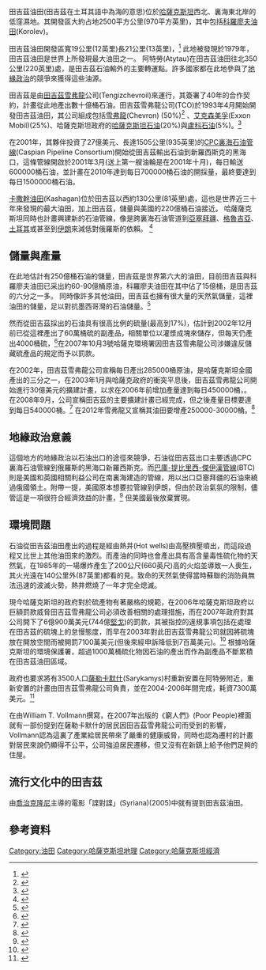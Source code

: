 {{copyedit|time=2015-06-08T10:36:27+00:00}}
{{Infobox oil field
| name = 田吉茲油田
| lat_d     = 46
| lat_m     = 9
| lat_s     = 10
| lat_NS    = N
| long_d    = 53
| long_m    = 23
| long_s    = 0
| long_EW   = E
| country = 哈薩克斯坦
| locblock = 
| operator  = 田吉茲雪弗龍 
| partners = 雪弗龍 (50%), 艾克斯美孚 (25%), [[哈薩克斯坦石油|哈薩克斯坦石油]] (20%)
| image = 
| caption = 
| discovery = 1979
| start_production = 1993
| peak_year   = 2010
}}
田吉茲油田(田吉茲在土耳其語中為海的意思)位於[[哈薩克斯坦|哈薩克斯坦]]西北、裏海東北岸的低窪濕地。其開發區大約占地2500平方公里(970平方英里)，其中包括[[科羅廖夫油田|科羅廖夫油田]](Korolev)。

田吉茲油田開發區寬19公里(12英里)長21公里(13英里)，<ref name=Tengiz1>{{cite web |url=http://www.tengizchevroil.com/en/about/the_tco_field.asp |title=About TCO |publisher=Tengizchevroil.com |date= |accessdate=2015-06-01 |archive-url=https://web.archive.org/web/20151117015002/http://www.tengizchevroil.com/en/about/the_tco_field.asp |archive-date=2015-11-17 |dead-url=yes }}
{{cite news
 |url          = http://www.sptimes.ru/index.php?action_id=2&story_id=5705
 |title        = Kazakhstan Field's Riches Come With a Price
 |publisher    = The St. Petersburg Times
 |author       = Christopher Pala
 |date         = 2001-10-23
 |volume       = 82
 |issue        = 715
 |accessdate   = 2009-10-12
 |archive-date = 2013-12-28
 |archive-url  = https://web.archive.org/web/20131228125654/http://www.sptimes.ru/index.php?action_id=2&story_id=5705
 |dead-url     = no
}}</ref> 此地被發現於1979年，田吉茲油田是世界上所發現最大油田之一。 阿特勞(Atytau)在田吉茲油田往北350公里(220英里)處，是田吉茲石油輸外的主要轉運點。許多國家都在此地參與了[[地緣政治|地緣政治]]的競爭來獲得這些油源。

田吉茲是由[[田吉茲雪弗龍|田吉茲雪弗龍]]公司(Tengizchevroil)來運行，其簽署了40年的合作契約，計畫從此地產出數十億桶石油。田吉茲雪弗龍公司(TCO)於1993年4月開始開發田吉茲油田，其公司組成包括[[雪弗龍|雪弗龍]](Chevron) (50%)<ref>{{cite news | url=http://www.reuters.com/article/2012/02/15/chevron-tengiz-idUSL2E8DF2D020120215 | work=Reuters | title=Chevron to spend $6-$8 bln on new Tengiz project | date=2012-02-15 | accessdate=2015-06-01 | archive-date=2015-04-27 | archive-url=https://web.archive.org/web/20150427142842/http://www.reuters.com/article/2012/02/15/chevron-tengiz-idUSL2E8DF2D020120215 | dead-url=no }}</ref> 、[[艾克森美孚|艾克森美孚]](Exxon Mobil)(25%)、哈薩克斯坦政府的[[哈薩克斯坦石油|哈薩克斯坦石油]](20%)與[[盧科石油|盧科石油]](5%)。<ref>{{cite web |url=http://www.hydrocarbons-technology.com/projects/tengiz/ |title=Tengiz Oilfield |publisher=Hydrocarbons-technology.com |date= |accessdate=2015-06-01 |archive-date=2015-06-07 |archive-url=https://web.archive.org/web/20150607215217/http://www.hydrocarbons-technology.com/projects/tengiz |dead-url=no }}</ref> 

在2001年，其夥伴投資了27億美元、長達1505公里(935英里)的[[CPC裏海石油管線|CPC裏海石油管線]](Caspian Pipeline Consortium)開始從田吉茲輸出石油到新羅西斯克的黑海口，這條管線開啟於2001年3月(送上第一艘油輪是在2001年十月)，每日輸送600000桶石油，並計畫在2010年達到每日700000桶石油的開採量，最終要達到每日1500000桶石油。

[[卡撒幹油田|卡撒幹油田]](Kashagan)位於田吉茲以西約130公里(81英里)處，這也是世界近三十年來發現的最大油田，加上田吉茲，儲量與美國的220億桶石油接近。 哈薩薩克斯坦同時也計畫興建新的石油管線，像是跨裏海石油管道到[[亞塞拜疆|亞塞拜疆]]、[[格魯吉亞|格魯吉亞]]、[[土耳其|土耳其]]或甚至到[[伊朗|伊朗]]來減低對俄羅斯的依賴。 <ref>{{cite news|url=http://www.nytimes.com/2001/03/27/business/oil-begins-flowing-through-kazakh-pipeline.html|title=Oil Begins Flowing Through Kazakh Pipeline|newspaper=[[The_New_York_Times|The New York Times]]|author=Lucky Lopez|date=2001-03-27|accessdate=2009-12-10|archive-date=2014-01-14|archive-url=https://web.archive.org/web/20140114134910/http://www.nytimes.com/2001/03/27/business/oil-begins-flowing-through-kazakh-pipeline.html|dead-url=no}}</ref>



==儲量與產量==

在此地估計有250億桶石油的儲量，田吉茲是世界第六大的油田，目前田吉茲與科羅廖夫油田已采出約60-90億桶原油，科羅廖夫油田在其中佔了15億桶，是田吉茲的六分之一多。 同時像許多其他油田，田吉茲也擁有很大量的天然氣儲量，這裡油田的儲量，足以對抗墨西哥灣的石油儲量。<ref>{{cite news|url=http://www.nytimes.com/2010/07/23/business/global/23chevron.html?_r=1&scp=1&sq=Tengiz%20field&st=cse|title=In Asia, a Gulf’s Worth of Oil Awaits Transport|newspaper=[[The_New_York_Times|The New York Times]]|author=ANDREW E. KRAMER|date=2010-07-222|accessdate=2015-06-08|archive-date=2015-06-10|archive-url=https://web.archive.org/web/20150610110252/http://www.nytimes.com/2010/07/23/business/global/23chevron.html?_r=1&scp=1&sq=Tengiz%20field&st=cse|dead-url=no}}</ref>

然而從田吉茲採出的石油具有很高比例的硫量(最高到17%)，估計到2002年12月前已從這裡產出了60萬桶硫的副產品，相關單位以灌漿成塊來儲存，但每天仍產出4000桶硫，<ref>{{cite news| url=http://business.guardian.co.uk/story/0,3604,853310,00.html | work=The Guardian | location=London | title=Byproduct that blights Caspian life | first=Paul | last=Brown | date=2002-12-04 | accessdate=2010-05-25}}</ref>在2007年10月3號哈薩克環境署因田吉茲雪弗龍公司涉嫌違反儲藏硫產品的規定而予以罰款。

在2002年，田吉茲雪弗龍公司宣稱每日產出285000桶原油，是哈薩克斯坦全國產出的三分之一，在2003年1月與哈薩克政府的衝突平息後，田吉茲雪弗龍公司開始進行30億美元的擴建計畫，以求在2006年前增加產量達到每日450000桶，。在2008年9月，公司宣稱田吉茲的主要擴建計畫已經完成，但之後產量目標要達到每日540000桶。<ref>{{cite news
 | url= http://www.oilvoice.com/n/Chevron_Achieves_Full_Production_from_Tengiz_Expansion_Projects/3a2b54ca.aspx
 | title= Chevron Achieves Full Production from Tengiz Expansion Projects
 | publisher= OilVoice
 | date= 2008-09-25
 | accessdate= 2010-10-24
 | archive-date= 2016-03-05
 | archive-url= https://web.archive.org/web/20160305124110/http://oilvoice.com/n/chevron_achieves_full_production_from_tengiz_expansion_projects/3a2b54ca.aspx
 | dead-url= no
 }}</ref> 在2012年雪弗龍又宣稱其油田要增產250000-30000桶。<ref>{{cite news
 |url=http://www.tengizchevroil.com/en/news/2012/2011_review.asp 
 |title=2011 Year in Review 
 |publisher=Tengizchevroil 
 |date=2012-02-13 
 |accessdate=2012-10-02 
 |deadurl=yes 
 |archiveurl=https://web.archive.org/web/20120707161449/http://www.tengizchevroil.com/en/news/2012/2011_review.asp 
 |archivedate=2012-07-07 
}}</ref> 

==地緣政治意義==
這個地方的地緣政治以石油出口的途徑來競爭，石油從田吉茲出口主要透過CPC裏海石油管線到俄羅斯的黑海口新羅西斯克。而[[巴庫-提比里西-傑伊漢管線|巴庫-提比里西-傑伊漢管線]](BTC)則是美國和英國相關利益公司在南裏海建造的管線，用以出口亞塞拜疆的石油來繞過俄國領土。附帶一提，美國原本想要拉管線到伊朗，但由於政治氣氛的限制，儘管這是一項很符合經濟效益的計畫，<ref name=Oxford>{{cite journal
 | url = http://www.oxfordenergy.org/wpcms/wp-content/uploads/2010/11/NG25-KazakhstansgasExportMarketsandExportRoutes-ShamilYenikeyeff-2008.pdf
 | title = Kazakhstan's Gas: Export Markets and Export Routes
 | date = November 2008
 | page = 18
 | journal = [[Oxford_Institute_for_Energy_Studies|Oxford Institute for Energy Studies]]
 | first = Shamil
 | last = Yenikeyeff
 | accessdate = 2011-11-17
 | archive-date = 2019-08-08
 | archive-url = https://web.archive.org/web/20190808170553/https://www.oxfordenergy.org/wpcms/wp-content/uploads/2010/11/NG25-KazakhstansgasExportMarketsandExportRoutes-ShamilYenikeyeff-2008.pdf
 | dead-url = no
 }}</ref> 但美國最後放棄實現。

==環境問題==

石油從田吉茲油田產出的過程是經由熱井(Hot wells)由高壓擠壓噴出，而這段過程又比世上其他油田來的激烈。而產油的同時也會產出具有高含量毒性硫化物的天然氣，在1985年的一場爆炸產生了200公尺(660英尺)高的火焰並導致一人喪生，其火光遠在140公里外(87英里)都看的見。致命的天然氣使得當時蘇聯的消防員無法迅速的波滅火勢，熱井燃燒了一年才完全熄滅。 

現今哈薩克斯坦的政府對於硫產物有著嚴格的規範，在2006年哈薩克斯坦政府以巨額罰款威脅田吉茲雪弗龍公司必須改善相關的處理措施，而在2007年政府對其公司開下了6億900萬美元(744億[[堅戈|堅戈]])的罰款，其被指控的違規事項包括在處理在田吉茲的硫塊上的怠慢態度，而早在2003年對此田吉茲雪弗龍公司就因將硫塊放在開放空間而被開罰7100萬美元(但後來經申訴降低到7百萬美元)。<ref>{{cite news
 | url= http://www.upstreamonline.com/live/article141698.ece
 | title= Chevron hit with $609m Tengiz fine
 | newspaper= [[Upstream_(newspaper)|Upstream Online]]
 | publisher= NHST Media Group
 | date= 2007-10-03
 | accessdate= 2009-12-10
 | archive-date= 2008-12-01
 | archive-url= https://web.archive.org/web/20081201193307/http://www.upstreamonline.com/live/article141698.ece
 | dead-url= no
 }}</ref>  根據哈薩克斯坦的環境保護署，超過1000萬桶硫化物因石油的產出而作為副產品不斷累積在田吉茲油田區域。

政府也要求將有3500人口[[薩勒卡默什|薩勒卡默什]](Sarykamys)村重新安置在阿特勞附近，重新安置的計畫由田吉茲雪弗龍公司負責，並在2004-2006年間完成，耗資7300萬美元。<ref name="ENS">{{cite news
 | url= http://www.ens-newswire.com/ens/aug2006/2006-08-23-02.html
 | title= Environmental Charges Unlikely to Derail Kazakstan's Chevron Contract
 | publisher= Environment News Service
 | author= 
 | date= 2006-08-23
 | accessdate= 2009-12-10
 | archive-date= 2010-12-27
 | archive-url= https://web.archive.org/web/20101227204903/http://www.ens-newswire.com/ens/aug2006/2006-08-23-02.html
 | dead-url= no
 }}</ref>

在由William T. Vollmann撰寫，在2007年出版的《窮人們》(Poor People)裡面就有一部份提到在薩勒卡默什的居民因田吉茲雪弗龍公司而受到的影響，Vollmann認為這裏了產業給居民帶來了嚴重的健康威脅，同時也認為遷村的計畫對居民來說仍顯得不公平，公司強迫居民遷移，但又沒有在新鎮上給予他們足夠的住屋。 

==流行文化中的田吉茲==

由[[喬治克隆尼|喬治克隆尼]]主導的電影「諜對諜」(Syriana)(2005)中就有提到田吉茲油田。

==參考資料==
{{reflist}}

[[Category:油田|Category:油田]]
[[Category:哈薩克斯坦地理|Category:哈薩克斯坦地理]]
[[Category:哈薩克斯坦經濟|Category:哈薩克斯坦經濟]]